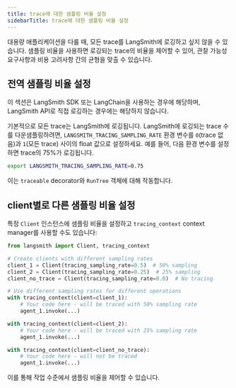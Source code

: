 ```yaml
---
title: trace에 대한 샘플링 비율 설정
sidebarTitle: trace에 대한 샘플링 비율 설정
---
```


대용량 애플리케이션을 다룰 때, 모든 trace를 LangSmith에 로깅하고 싶지 않을 수 있습니다. 샘플링 비율을 사용하면 로깅되는 trace의 비율을 제어할 수 있어, 관찰 가능성 요구사항과 비용 고려사항 간의 균형을 맞출 수 있습니다.

## 전역 샘플링 비율 설정

<Note>
이 섹션은 LangSmith SDK 또는 LangChain을 사용하는 경우에 해당하며, LangSmith API로 직접 로깅하는 경우에는 해당하지 않습니다.
</Note>

기본적으로 모든 trace는 LangSmith에 로깅됩니다. LangSmith에 로깅되는 trace 수를 다운샘플링하려면, `LANGSMITH_TRACING_SAMPLING_RATE` 환경 변수를 `0`(trace 없음)과 `1`(모든 trace) 사이의 float 값으로 설정하세요. 예를 들어, 다음 환경 변수를 설정하면 trace의 75%가 로깅됩니다.

```bash
export LANGSMITH_TRACING_SAMPLING_RATE=0.75
```

이는 `traceable` decorator와 `RunTree` 객체에 대해 작동합니다.

## client별로 다른 샘플링 비율 설정

특정 `Client` 인스턴스에 샘플링 비율을 설정하고 `tracing_context` context manager를 사용할 수도 있습니다:

```python
from langsmith import Client, tracing_context

# Create clients with different sampling rates
client_1 = Client(tracing_sampling_rate=0.5)  # 50% sampling
client_2 = Client(tracing_sampling_rate=0.25)  # 25% sampling
client_no_trace = Client(tracing_sampling_rate=0.0)  # No tracing

# Use different sampling rates for different operations
with tracing_context(client=client_1):
    # Your code here - will be traced with 50% sampling rate
    agent_1.invoke(...)

with tracing_context(client=client_2):
    # Your code here - will be traced with 25% sampling rate
    agent_1.invoke(...)

with tracing_context(client=client_no_trace):
    # Your code here - will not be traced
    agent_1.invoke(...)
```

이를 통해 작업 수준에서 샘플링 비율을 제어할 수 있습니다.